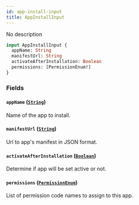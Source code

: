 ```yaml
---
id: app-install-input
title: AppInstallInput
---
```


No description

```graphql
input AppInstallInput {
  appName: String
  manifestUrl: String
  activateAfterInstallation: Boolean
  permissions: [PermissionEnum!]
}
```

### Fields

#### `appName` ([`String`](../../../developer/api-reference/scalars/string))

Name of the app to install.

#### `manifestUrl` ([`String`](../../../developer/api-reference/scalars/string))

Url to app's manifest in JSON format.

#### `activateAfterInstallation` ([`Boolean`](../../../developer/api-reference/scalars/boolean))

Determine if app will be set active or not.

#### `permissions` ([`PermissionEnum`](../../../developer/api-reference/enums/permission-enum))

List of permission code names to assign to this app.

